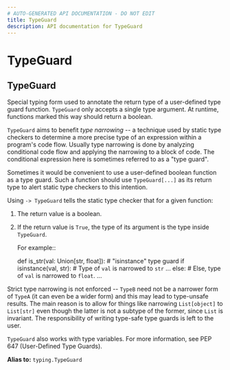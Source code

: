 ```yaml
---
# AUTO-GENERATED API DOCUMENTATION - DO NOT EDIT
title: TypeGuard
description: API documentation for TypeGuard
---
```


# TypeGuard

## <ApiType type="Alias" path="tools/context_tool_def/TypeGuard" symbolName="TypeGuard" /> TypeGuard

Special typing form used to annotate the return type of a user-defined
type guard function.  ``TypeGuard`` only accepts a single type argument.
At runtime, functions marked this way should return a boolean.

``TypeGuard`` aims to benefit *type narrowing* -- a technique used by static
type checkers to determine a more precise type of an expression within a
program's code flow.  Usually type narrowing is done by analyzing
conditional code flow and applying the narrowing to a block of code.  The
conditional expression here is sometimes referred to as a "type guard".

Sometimes it would be convenient to use a user-defined boolean function
as a type guard.  Such a function should use ``TypeGuard[...]`` as its
return type to alert static type checkers to this intention.

Using  ``-> TypeGuard`` tells the static type checker that for a given
function:

1. The return value is a boolean.
2. If the return value is ``True``, the type of its argument
   is the type inside ``TypeGuard``.

   For example::

      def is_str(val: Union[str, float]):
          # "isinstance" type guard
          if isinstance(val, str):
              # Type of ``val`` is narrowed to ``str``
              ...
          else:
              # Else, type of ``val`` is narrowed to ``float``.
              ...

Strict type narrowing is not enforced -- ``TypeB`` need not be a narrower
form of ``TypeA`` (it can even be a wider form) and this may lead to
type-unsafe results.  The main reason is to allow for things like
narrowing ``List[object]`` to ``List[str]`` even though the latter is not
a subtype of the former, since ``List`` is invariant.  The responsibility of
writing type-safe type guards is left to the user.

``TypeGuard`` also works with type variables.  For more information, see
PEP 647 (User-Defined Type Guards).


**Alias to:** `typing.TypeGuard`

